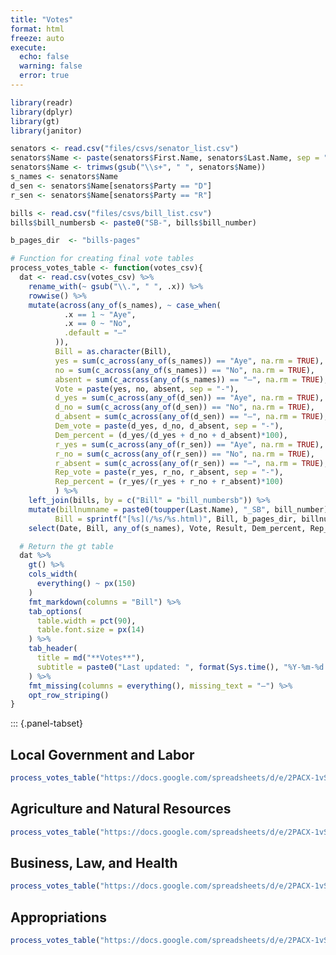```yaml
---
title: "Votes"
format: html
freeze: auto
execute:
  echo: false
  warning: false
  error: true  
---
```


```r
library(readr)
library(dplyr)
library(gt)
library(janitor)

senators <- read.csv("files/csvs/senator_list.csv")
senators$Name <- paste(senators$First.Name, senators$Last.Name, sep = " ")
senators$Name <- trimws(gsub("\\s+", " ", senators$Name)) 
s_names <- senators$Name
d_sen <- senators$Name[senators$Party == "D"]
r_sen <- senators$Name[senators$Party == "R"]

bills <- read.csv("files/csvs/bill_list.csv")
bills$bill_numbersb <- paste0("SB-", bills$bill_number)

b_pages_dir  <- "bills-pages"

# Function for creating final vote tables
process_votes_table <- function(votes_csv){
  dat <- read.csv(votes_csv) %>%
    rename_with(~ gsub("\\.", " ", .x)) %>%  
    rowwise() %>%
    mutate(across(any_of(s_names), ~ case_when(
            .x == 1 ~ "Aye",
            .x == 0 ~ "No",
            .default = "—"
          )),   
          Bill = as.character(Bill),
          yes = sum(c_across(any_of(s_names)) == "Aye", na.rm = TRUE),
          no = sum(c_across(any_of(s_names)) == "No", na.rm = TRUE),
          absent = sum(c_across(any_of(s_names)) == "—", na.rm = TRUE),
          Vote = paste(yes, no, absent, sep = "-"),
          d_yes = sum(c_across(any_of(d_sen)) == "Aye", na.rm = TRUE),
          d_no = sum(c_across(any_of(d_sen)) == "No", na.rm = TRUE),
          d_absent = sum(c_across(any_of(d_sen)) == "—", na.rm = TRUE),
          Dem_vote = paste(d_yes, d_no, d_absent, sep = "-"),
          Dem_percent = (d_yes/(d_yes + d_no + d_absent)*100),
          r_yes = sum(c_across(any_of(r_sen)) == "Aye", na.rm = TRUE),
          r_no = sum(c_across(any_of(r_sen)) == "No", na.rm = TRUE),
          r_absent = sum(c_across(any_of(r_sen)) == "—", na.rm = TRUE),
          Rep_vote = paste(r_yes, r_no, r_absent, sep = "-"),
          Rep_percent = (r_yes/(r_yes + r_no + r_absent)*100)
          ) %>%
    left_join(bills, by = c("Bill" = "bill_numbersb")) %>%
    mutate(billnumname = paste0(toupper(Last.Name), "_SB", bill_number),
          Bill = sprintf("[%s](/%s/%s.html)", Bill, b_pages_dir, billnumname)) %>%
    select(Date, Bill, any_of(s_names), Vote, Result, Dem_percent, Rep_percent)

  # Return the gt table
  dat %>%
    gt() %>%
    cols_width(
      everything() ~ px(150)  
    )   
    fmt_markdown(columns = "Bill") %>%
    tab_options(
      table.width = pct(90),
      table.font.size = px(14)
    ) %>%
    tab_header(
      title = md("**Votes**"),
      subtitle = paste0("Last updated: ", format(Sys.time(), "%Y-%m-%d %H:%M %Z"))
    ) %>%
    fmt_missing(columns = everything(), missing_text = "—") %>%
    opt_row_striping() 
}

```

::: {.panel-tabset}

## Local Government and Labor

```r

process_votes_table("https://docs.google.com/spreadsheets/d/e/2PACX-1vSWsxVKMyPrvGZW1VFD0_DdTsMmH-dzITniXvWusbbG34FPwj7uWsIDB6B_6Sb5AdK94SbZ75eL0vTT/pub?gid=0&single=true&output=csv") 

```

## Agriculture and Natural Resources

```r

process_votes_table("https://docs.google.com/spreadsheets/d/e/2PACX-1vSWsxVKMyPrvGZW1VFD0_DdTsMmH-dzITniXvWusbbG34FPwj7uWsIDB6B_6Sb5AdK94SbZ75eL0vTT/pub?gid=1077921709&single=true&output=csv")  

```

## Business, Law, and Health

```r

process_votes_table("https://docs.google.com/spreadsheets/d/e/2PACX-1vSWsxVKMyPrvGZW1VFD0_DdTsMmH-dzITniXvWusbbG34FPwj7uWsIDB6B_6Sb5AdK94SbZ75eL0vTT/pub?gid=1971997036&single=true&output=csv")


```

## Appropriations

```r

process_votes_table("https://docs.google.com/spreadsheets/d/e/2PACX-1vSWsxVKMyPrvGZW1VFD0_DdTsMmH-dzITniXvWusbbG34FPwj7uWsIDB6B_6Sb5AdK94SbZ75eL0vTT/pub?gid=578574660&single=true&output=csv")

```